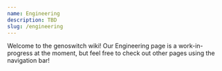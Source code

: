 ```yaml
---
name: Engineering
description: TBD
slug: /engineering
---
```


Welcome to the genoswitch wiki! Our Engineering page is a work-in-progress at the moment, but feel free to check out other pages using the navigation bar!

